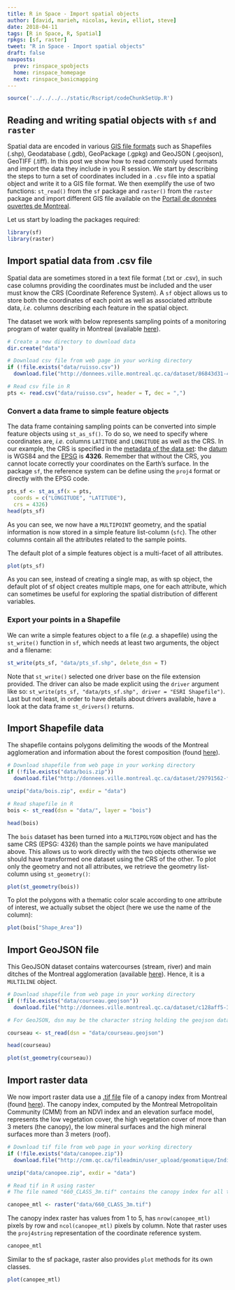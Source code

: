 ```yaml
---
title: R in Space - Import spatial objects
author: [david, marieh, nicolas, kevin, elliot, steve]
date: 2018-04-11
tags: [R in Space, R, Spatial]
rpkgs: [sf, raster]
tweet: "R in Space - Import spatial objects"
draft: false
navposts:
  prev: rinspace_spobjects
  home: rinspace_homepage
  next: rinspace_basicmapping
---
```



```r
source('../../../../static/Rscript/codeChunkSetUp.R')
```

## Reading and writing spatial objects with `sf` and `raster`

Spatial data are encoded in various [GIS file formats](https://en.wikipedia.org/wiki/GIS_file_formats)
such as Shapefiles (.shp), Geodatabase (.gdb), GeoPackage (.gpkg) and GeoJSON (.geojson),
GeoTIFF (.tiff). In this post we show how to read commonly used formats and
import the data they include in you R session. We start by describing the steps
to turn a set of coordinates included in a `.csv` file into a spatial object and
write it to a GIS file format. We then exemplify the use of two functions:
`st_read()` from the `sf` package and `raster()` from the `raster` package and
import different GIS file available on the [Portail de données ouvertes de
Montreal](http://donnees.ville.montreal.qc.ca/dataset).

Let us start by loading the packages required:

```r
library(sf)
library(raster)
```

## Import spatial data from .csv file

Spatial data are sometimes stored in a text file format (.txt or .csv), in such
case columns providing the coordinates must be included and the user must know
the CRS (Coordinate Reference System). A `sf` object allows us to store both
the coordinates of each point as well as associated attribute data, *i.e.*
columns describing each feature in the spatial object.

The dataset we work with below represents sampling points of a monitoring
program of water quality in Montreal (available [here](http://donnees.ville.montreal.qc.ca/dataset/rsma-points-d-echantillonnage-ruisso/resource/adad6c48-fb48-40fc-a031-1ac870d978b4)).


```r
# Create a new directory to download data
dir.create("data")

# Download csv file from web page in your working directory
if (!file.exists("data/ruisso.csv"))
  download.file("http://donnees.ville.montreal.qc.ca/dataset/86843d31-4251-4002-b10d-620aaa751092/resource/adad6c48-fb48-40fc-a031-1ac870d978b4/download/scri03.-infor03.02-informatique03.02.07-donneesouvertesrsmaruissostationsstations_ruisso.csv", destfile = "data/ruisso.csv")

# Read csv file in R
pts <- read.csv("data/ruisso.csv", header = T, dec = ",")
```



### Convert a data frame to simple feature objects

The data frame containing sampling points can be converted into simple feature
objects using `st_as_sf()`. To do so, we need to specify where coordinates are,
*i.e.* columns `LATITUDE` and `LONGITUDE` as well as the CRS. In our example,
the CRS is specified in the [metadata of the data set](http://donnees.ville.montreal.qc.ca/dataset/rsma-points-d-echantillonnage-ruisso/resource/adad6c48-fb48-40fc-a031-1ac870d978b4): the [datum](http://www.nrcan.gc.ca/node/9791) is WGS84 and the [EPSG](http://www.epsg.org/) is **4326**.
Remember that without the CRS, you cannot locate correctly your coordinates on the
Earth’s surface. In the package `sf`, the reference system can be define using
the `proj4` format or directly with the EPSG code.


```r
pts_sf <- st_as_sf(x = pts,
  coords = c("LONGITUDE", "LATITUDE"),
  crs = 4326)
head(pts_sf)
```

As you can see, we now have a `MULTIPOINT` geometry, and the spatial information
is now stored in a simple feature list-column (`sfc`). The other columns contain
all the attributes related to the sample points.

The default plot of a simple features object is a multi-facet of all attributes.

```r
plot(pts_sf)
```

As you can see, instead of creating a single map, as with sp object, the
default plot of sf object creates multiple maps, one for each attribute,
which can sometimes be useful for exploring the spatial distribution of different
variables.


### Export your points in a Shapefile

We can write a simple features object to a file (*e.g.* a shapefile) using the
`st_write()` function in `sf`, which needs at least two arguments, the object
and a filename:

```r
st_write(pts_sf, "data/pts_sf.shp", delete_dsn = T)
```

Note that `st_write()` selected one driver base on the file extension provided.
The driver can also be made explicit using the `driver` argument like so:
`st_write(pts_sf, "data/pts_sf.shp", driver = "ESRI Shapefile")`. Last but not
least, in order to have details about drivers available, have a look at the data
frame `st_drivers()` returns.



## Import Shapefile data

The shapefile contains polygons delimiting the woods of the Montreal
agglomeration and information about the forest composition (found
[here](http://donnees.ville.montreal.qc.ca/dataset/29791562-f050-401e-b405-5c1fbf427f65)).


```r
# Download shapefile from web page in your working directory
if (!file.exists("data/bois.zip"))
  download.file("http://donnees.ville.montreal.qc.ca/dataset/29791562-f050-401e-b405-5c1fbf427f65/resource/9fa20d3a-5dee-43d6-9bc9-5d86fe225e16/download/bois.zip", destfile = "data/bois.zip")

unzip("data/bois.zip", exdir = "data")

# Read shapefile in R
bois <- st_read(dsn = "data/", layer = "bois")

head(bois)
```

The `bois` dataset has been turned into a `MULTIPOLYGON` object and has the same
CRS (EPSG: 4326) than the sample points we have manipulated above. This allows
us to work directly with the two objects otherwise we should have transformed
one dataset using the CRS of the other. To plot only the geometry and not all
attributes, we retrieve the geometry list-column using `st_geometry()`:

```r
plot(st_geometry(bois))
```

To plot the polygons with a thematic color scale according to one attribute of
interest, we actually subset the object (here we use the name of the column):

```r
plot(bois["Shape_Area"])
```


## Import GeoJSON file

This GeoJSON dataset contains watercourses (stream, river) and main ditches of
the Montreal agglomeration (available [here](http://donnees.ville.montreal.qc.ca/dataset/c128aff5-325c-4599-ab66-1c9d0b3abc94)). Hence, it is a `MULTILINE` object.

```r
# Download shapefile from web page in your working directory
if (!file.exists("data/courseau.geojson"))
  download.file("http://donnees.ville.montreal.qc.ca/dataset/c128aff5-325c-4599-ab66-1c9d0b3abc94/resource/0f64976e-19c1-4d29-bcc5-4b663a392617/download/courseau.geojson", destfile="data/courseau.geojson")

# For GeoJSON, dsn may be the character string holding the geojson data

courseau <- st_read(dsn = "data/courseau.geojson")

head(courseau)

plot(st_geometry(courseau))
```



## Import raster data

We now import raster data use a [.tif file](https://en.wikipedia.org/wiki/TIFF)
file of a canopy index from Montreal (found [here](http://cmm.qc.ca/donnees-et-territoire/observatoire-grand-montreal/produits-cartographiques/donnees-georeferencees/)).
The canopy index, computed by the Montreal Metropolitain Community (CMM) from
an NDVI index and an elevation surface model, represents the low vegetation
cover, the high vegetation cover of more than 3 meters (the canopy), the low
mineral surfaces and the high mineral surfaces more than 3 meters (roof).


```r
# Download tif file from web page in your working directory
if (!file.exists("data/canopee.zip"))
  download.file("http://cmm.qc.ca/fileadmin/user_upload/geomatique/IndiceCanopee/2015/660_Canopee2015_3m.zip", destfile="data/canopee.zip")

unzip("data/canopee.zip", exdir = "data")

# Read tif in R using raster
# The file named "660_CLASS_3m.tif" contains the canopy index for all the Montreal area, so we can read this file only

canopee_mtl <- raster("data/660_CLASS_3m.tif")
```

The canopy index raster has values from 1 to 5, has `nrow(canopee_mtl)` pixels
by row and `ncol(canopee_mtl)` pixels by column. Note that raster uses the
`proj4string` representation of the coordinate reference system.

```r
canopee_mtl
```

Similar to the sf package, raster also provides `plot` methods for its own classes.

```r
plot(canopee_mtl)
```
